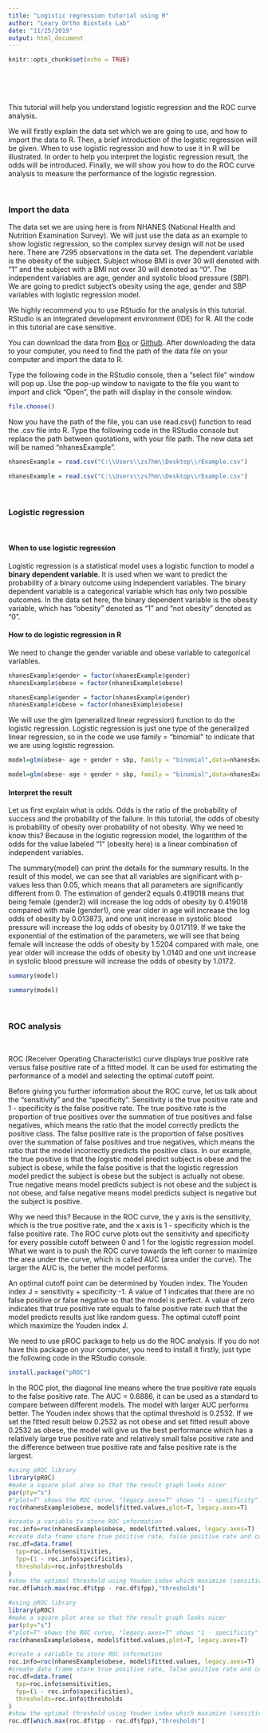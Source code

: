 ---
title: "Logistic regression tutorial using R"
author: "Leary Ortho Biostats Lab"
date: "11/25/2019"
output: html_document
---

```{r setup, include=FALSE}
knitr::opts_chunk$set(echo = TRUE)
```
<br/>
<br/>
<br/>

This tutorial will help you understand logistic regression and the ROC curve analysis.

We will firstly explain the data set which we are going to use, and how to import the data to R. Then, a brief introduction of the logistic regression will be given. When to use logistic regression and how to use it in R will be illustrated. In order to help you interpret the logistic regression result, the odds will be introduced. Finally, we will show you how to do the ROC curve analysis to measure the performance of the logistic regression.

<br/>

### Import the data

The data set we are using here is from NHANES (National Health and Nutrition Examination Survey). We will just use the data as an example to show logistic regression, so the complex survey design will not be used here. There are 7295 observations in the data set. The dependent variable is the obesity of the subject. Subject whose BMI is over 30 will denoted with "1" and the subject with a BMI not over 30 will denoted as "0". The independent variables are age, gender and systolic blood pressure (SBP). We are going to predict subject's obesity using the age, gender and SBP variables with logistic regression model.

We highly recommend you to use RStudio for the analysis in this tutorial. RStudio is an integrated development environment (IDE) for R. All the code in this tutorial are case sensitive. 

You can download the data from [Box](https://missouri.box.com/s/s82enrnhdr0nfjr93ym01vns242gu7ow) or [Github](https://raw.githubusercontent.com/zhengyes/logRt/master/rExample.csv). After downloading the data to your computer, you need to find the path of the data file on your computer and import the data to R.

Type the following code in the RStudio console, then a "select file" window will pop up. Use the pop-up window to navigate to the file you want to import and click "Open", the path will display in the console window.

```{r eval=FALSE}
file.choose()
```

Now you have the path of the file, you can use read.csv() function to read the .csv file into R. Type the following code in the RStudio console but replace the path between quotations, with your file path. The new data set will be named "nhanesExample".
```{r echo=FALSE}
nhanesExample = read.csv("C:\\Users\\zs7hm\\Desktop\\rExample.csv")
```
```{r eval=FALSE}
nhanesExample = read.csv("C:\\Users\\zs7hm\\Desktop\\rExample.csv")
```

<br/>

### Logistic regression

<br/>

#### When to use logistic regression
Logistic regression is a statistical model uses a logistic function to model a **binary dependent variable**. 
It is used when we want to predict the probability of a binary outcome using independent variables. The binary dependent variable is a categorical variable which has only two possible outcomes. In the data set here, the binary dependent variable is the obesity variable, which has "obesity" denoted as "1" and "not obesity" denoted as "0". 

#### How to do logistic regression in R
We need to change the gender variable and obese variable to categorical variables.

```{r echo=FALSE}
nhanesExample$gender = factor(nhanesExample$gender)
nhanesExample$obese = factor(nhanesExample$obese)
```
```{r eval=FALSE}
nhanesExample$gender = factor(nhanesExample$gender)
nhanesExample$obese = factor(nhanesExample$obese)
```

We will use the glm (generalized linear regression) function to do the logistic regression. Logistic regression is just one type of the generalized linear regression, so in the code we use family = "binomial" to indicate that we are using logistic regression. 

```{r eval=FALSE}
model=glm(obese~ age + gender + sbp, family = "binomial",data=nhanesExample)
```
```{r echo=FALSE}
model=glm(obese~ age + gender + sbp, family = "binomial",data=nhanesExample)
```

#### Interpret the result
Let us first explain what is odds. Odds is the ratio of the probability of success and the probability of the failure. In this tutorial, the odds of obesity is probability of obesity over probability of not obesity. Why we need to know this? Because in the logistic regression model, the logarithm of the odds for the value labeled "1" (obesity here) is a linear combination of independent variables.

The summary(model) can print the details for the summary results. In the result of this model, we can see that all variables are significant with p-values less than 0.05, which means that all parameters are significantly different from 0. The estimation of gender2 equals 0.419018 means that being female (gender2) will increase the log odds of obesity by 0.419018 compared with male (gender1), one year older in age will increase the log odds of obesity by 0.013873, and one unit increase in systolic blood pressure will increase the log odds of obesity by 0.017119. If we take the exponential of the estimation of the parameters, we will see that being female will increase the odds of obesity by 1.5204 compared with male, one year older will increase the odds of obesity by 1.0140 and one unit increase in systolic blood pressure will increase the odds of obesity by 1.0172.

```{r eval=FALSE}
summary(model)
```
```{r echo=FALSE}
summary(model)
```

<br/>

### ROC analysis

<br/>

ROC (Receiver Operating Characteristic) curve displays true positive rate versus false positive rate of a fitted model. It can be used for estimating the performance of a model and selecting the optimal cutoff point.

Before giving you further information about the ROC curve, let us talk about the "sensitivity" and the "specificity". Sensitivity is the true positive rate and 1 - specificity is the false positive rate. The true positive rate is the proportion of true positives over the summation of true positives and false negatives, which means the ratio that the model correctly predicts the positive class. The false positive rate is the proportion of false positives over the summation of false positives and true negatives, which means the ratio that the model incorrectly predicts the positive class. In our example, the true positive is that the logistic model predict subject is obese and the subject is obese, while the false positive is that the logistic regression model predict the subject is obese but the subject is actually not obese. True negative means model predicts subject is not obese and the subject is not obese, and false negative means model predicts subject is negative but the subject is positive.

Why we need this? Because in the ROC curve, the y axis is the sensitivity, which is the true positive rate, and the x axis is 1 - specificity which is the false positive rate. The ROC curve plots out the sensitivity and specificity for every possible cutoff between 0 and 1 for the logistic regression model. What we want is to push the ROC curve towards the left corner to maximize the area under the curve, which is called AUC (area under the curve). The larger the AUC is, the better the model performs.

An optimal cutoff point can be determined by Youden index. The Youden index J = sensitivity + specificity -1. A value of 1 indicates that there are no false positive or false negative so that the model is perfect. A value of zero indicates that true positive rate equals to false positive rate such that the model predicts results just like random guess. The optimal cutoff point which maximize the Youden index J.

We need to use pROC package to help us do the ROC analysis. If you do not have this package on your computer, you need to install it firstly, just type the following code in the RStudio console.

```{r eval=FALSE}
install.package("pROC")
```

In the ROC plot, the diagonal line means where the true positive rate equals to the false positive rate. The AUC = 0.6886, it can be used as a standard to compare between different models. The model with larger AUC performs better. The Youden index shows that the optimal threshold is 0.2532. If we set the fitted result below 0.2532 as not obese and set fitted result above 0.2532 as obese, the model will give us the best performance which has a relatively large true positive rate and relatively small false positive rate and the difference between true positive rate and false positive rate is the largest.

```{r eval=FALSE}
#using pROC library
library(pROC)
#make a square plot area so that the result graph looks nicer
par(pty="s")
#"plot=T" shows the ROC curve, "legacy.axes=T" shows "1 - specificity" on x axis instead of "specificity"
roc(nhanesExample$obese, model$fitted.values,plot=T, legacy.axes=T)

#create a variable to store ROC information
roc.info=roc(nhanesExample$obese, model$fitted.values, legacy.axes=T)
#create data frame store true positive rate, false positive rate and corresponding threshold
roc.df=data.frame(
  tpp=roc.info$sensitivities,
  fpp=(1 - roc.info$specificities),
  thresholds=roc.info$thresholds
)
#show the optimal threshold using Youden index which maximize (sensitivity + specificity -1)
roc.df[which.max(roc.df$tpp - roc.df$fpp),"thresholds"]

```
```{r, echo=FALSE, message=FALSE}
#using pROC library
library(pROC)
#make a square plot area so that the result graph looks nicer
par(pty="s")
#"plot=T" shows the ROC curve, "legacy.axes=T" shows "1 - specificity" on x axis instead of "specificity"
roc(nhanesExample$obese, model$fitted.values,plot=T, legacy.axes=T)

#create a variable to store ROC information
roc.info=roc(nhanesExample$obese, model$fitted.values, legacy.axes=T)
#create data frame store true positive rate, false positive rate and corresponding threshold
roc.df=data.frame(
  tpp=roc.info$sensitivities,
  fpp=(1 - roc.info$specificities),
  thresholds=roc.info$thresholds
)
#show the optimal threshold using Youden index which maximize (sensitivity + specificity -1)
roc.df[which.max(roc.df$tpp - roc.df$fpp),"thresholds"]

```

